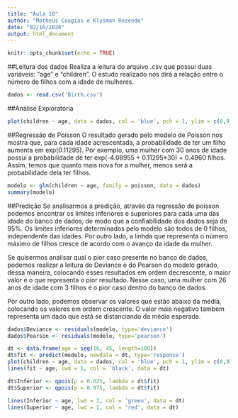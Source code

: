 ```yaml
---
title: "Aula 10"
author: "Matheus Cougias e Klysman Rezende"
date: "02/10/2020"
output: html_document
---
```


```r
knitr::opts_chunk$set(echo = TRUE)
```

##Leitura dos dados
Realiza a leitura do arquivo .csv que possui duas variáveis: "age" e "children". O estudo realizado nos dirá a relação entre o número de filhos com a idade de mulheres.
```r
dados <- read.csv('Birth.csv')
```

##Análise Exploratória
```r
plot(children ~ age, data = dados, col = 'blue', pch = 1, ylim = c(0,9))
```

##Regressão de Poisson
O resultado gerado pelo modelo de Poisson nos mostra que, para cada idade acrescentada, a probabilidade de ter um filho aumenta em exp(0.11295). Por exemplo, uma mulher com 30 anos de idade possui a probabilidade de ter exp(-4.08955 + 0.11295*30) = 0.4960 filhos. Assim, temos que quanto mais nova for a mulher, menos será a probabilidade dela ter filhos.
```r
modelo <- glm(children ~ age, family = poisson, data = dados)
summary(modelo)
```

##Predição
Se analisarmos a predição, através da regressão de poisson podemos encontrar os limites inferiores e superiores para cada uma das idade do banco de dados, de modo que a confiabilidade dos dados seja de 95%. Os limites inferiores determinados pelo modelo são todos de 0 filhos, independente das idades. Por outro lado, a linhda que representa o número máximo de filhos cresce de acordo com o avanço da idade da mulher.

Se quisermos analisar qual o pior caso presente no banco de dados, podemos realizar a leitura do Deviance e do Pearson do modelo gerado, dessa maneira, colocando esses resultados em ordem decrescente, o maior valor é o que representa o pior resultado. Nesse caso, uma mulher com 26 anos de idade com 3 filhos é o pior caso dentro do banco de dados.

Por outro lado, podemos observar os valores que estão abaixo da média, colocando os valores em ordem crescente. O valor mais negativo também representa um dado que está se distanciando da média esperada.
```r

dados$Deviance <- residuals(modelo, type='deviance')
dados$Pearson <- residuals(modelo, type='pearson')

dt <- data.frame(age = seq(16, 45, length=100))
dt$fit <- predict(modelo, newdata = dt, type='response')
plot(children ~ age, data = dados, col = 'blue', pch = 1, ylim = c(0,9))
lines(fit ~ age, lwd = 1, col = 'black', data = dt)

dt$Inferior <- qpois(p = 0.025, lambda = dt$fit)
dt$Superior <- qpois(p = 0.975, lambda = dt$fit)

lines(Inferior ~ age, lwd = 1, col = 'green', data = dt)
lines(Superior ~ age, lwd = 1, col = 'red', data = dt)
```

